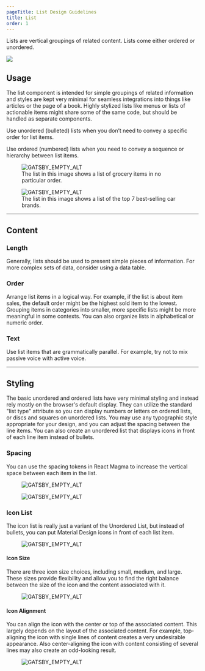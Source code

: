 ```yaml
---
pageTitle: List Design Guidelines
title: List
order: 1
---
```



<PageContent componentName="list" type="design">

<LeadParagraph>
  Lists are vertical groupings of related content. Lists come either ordered or
  unordered.
</LeadParagraph>

![ ](../../images/lists/list-intro-example.png)

## Usage

The list component is intended for simple groupings of related information and styles are kept very minimal for seamless integrations into things like articles or the page of a book. Highly stylized lists like menus or lists of actionable items might share some of the same code, but should be handled as separate components.

Use unordered (bulleted) lists when you don’t need to convey a specific order for list items.

Use ordered (numbered) lists when you need to convey a sequence or hierarchy between list items.

<div className="two-col">
  <div className="row">
    <div className="col col-1">
      <figure>
        <img
          src="../../images/lists/unordered-list.png"
          alt="GATSBY_EMPTY_ALT"
        />
        <figcaption>
          The list in this image shows a list of grocery items in no particular
          order.
        </figcaption>
      </figure>
    </div>
    <div className="col col-2">
      <figure>
        <img src="../../images/lists/ordered-list.png" alt="GATSBY_EMPTY_ALT" />
        <figcaption>
          The list in this image shows a list of the top 7 best-selling car
          brands.
        </figcaption>
      </figure>
    </div>
  </div>
</div>

---

## Content

### Length

Generally, lists should be used to present simple pieces of information. For more complex sets of data, consider using a data table.

### Order

Arrange list items in a logical way. For example, if the list is about item sales, the default order might be the highest sold item to the lowest. Grouping items in categories into smaller, more specific lists might be more meaningful in some contexts. You can also organize lists in alphabetical or numeric order.

### Text

Use list items that are grammatically parallel. For example, try not to mix passive voice with active voice.

---

## Styling

The basic unordered and ordered lists have very minimal styling and instead rely mostly on the browser's default display. They can utilize the standard "list type" attribute so you can display numbers or letters on ordered lists, or discs and squares on unordered lists. You may use any typographic style appropriate for your design, and you can adjust the spacing between the line items. You can also create an unordered list that displays icons in front of each line item instead of bullets.

### Spacing

You can use the spacing tokens in React Magma to increase the vertical space between each item in the list.

<div className="two-col">
  <div className="row">
    <div className="col col-1">
      <figure>
        <img
          src="../../images/lists/small-spacing.png"
          alt="GATSBY_EMPTY_ALT"
        />
      </figure>
    </div>
    <div className="col col-2">
      <figure>
        <img
          src="../../images/lists/larger-spacing.png"
          alt="GATSBY_EMPTY_ALT"
        />
      </figure>
    </div>
  </div>
</div>

### Icon List

The icon list is really just a variant of the Unordered List, but instead of bullets, you can put Material Design icons in front of each list item.

<div className="two-col">
  <div className="row">
    <div className="col col-1">
      <figure>
        <img src="../../images/lists/icon-list.png" alt="GATSBY_EMPTY_ALT" />
      </figure>
    </div>
    <div className="col col-2"></div>
  </div>
</div>

#### Icon Size

There are three icon size choices, including small, medium, and large. These sizes provide flexibility and allow you to find the right balance between the size of the icon and the content associated with it.

<div className="two-col">
  <div className="row">
    <div className="col col-1">
      <figure>
        <img src="../../images/lists/icon-sizes.png" alt="GATSBY_EMPTY_ALT" />
      </figure>
    </div>
    <div className="col col-2"></div>
  </div>
</div>

#### Icon Alignment

You can align the icon with the center or top of the associated content. This largely depends on the layout of the associated content. For example, top-aligning the icon with single lines of content creates a very undesirable appearance. Also center-aligning the icon with content consisting of several lines may also create an odd-looking result.

<div className="two-col">
  <div className="row">
    <div className="col col-1">
      <figure>
        <img
          src="../../images/lists/icon-alignment.png"
          alt="GATSBY_EMPTY_ALT"
        />
      </figure>
    </div>
    <div className="col col-2"></div>
  </div>
</div>

<span className="horizontal-spacer"></span>

</PageContent>
